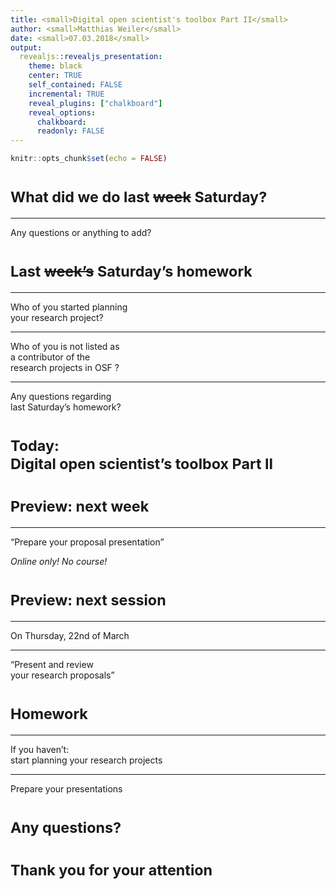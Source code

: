 ```yaml
---
title: <small>Digital open scientist's toolbox Part II</small>
author: <small>Matthias Weiler</small>
date: <small>07.03.2018</small>
output:
  revealjs::revealjs_presentation:
    theme: black
    center: TRUE
    self_contained: FALSE
    incremental: TRUE
    reveal_plugins: ["chalkboard"]
    reveal_options:
      chalkboard: 
      readonly: FALSE
---
```


```r
knitr::opts_chunk$set(echo = FALSE)
```

# <small> What did we do last <s>week</s> Saturday?</small>

----

Any questions or anything to add?

# <small>Last <s>week's</s> Saturday's homework</small>

----

Who of you started planning <br>
your research project?

----

Who of you is not listed as <br>
a contributor of the <br>
research projects in OSF ?

----

Any questions regarding <br>
last Saturday's homework?

# <small>Today:<br>Digital open scientist's toolbox Part II</small>


# <small>Preview: next week</small>

----

"Prepare your proposal presentation"  

<i>Online only! No course!</i>

# <small>Preview: next session</small>

----

On Thursday, 22nd of March

----

"Present and review <br>
your research proposals"

# <small>Homework</small>

----

If you haven't: <br>
start planning your research projects

----

Prepare your presentations

# <small>Any questions?</small>

# <small>Thank you for your attention</small>
